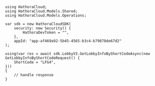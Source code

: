 ```unity GetLobbyInfoByShortCode.
using HathoraCloud;
using HathoraCloud.Models.Shared;
using HathoraCloud.Models.Operations;

var sdk = new HathoraCloudSDK(
    security: new Security() {
        HathoraDevToken = "",
    },
    appId: "app-af469a92-5b45-4565-b3c4-b79878de67d2"
);

using(var res = await sdk.LobbyV3.GetLobbyInfoByShortCodeAsync(new GetLobbyInfoByShortCodeRequest() {
    ShortCode = "LFG4",
}))
{
    // handle response
}
```
